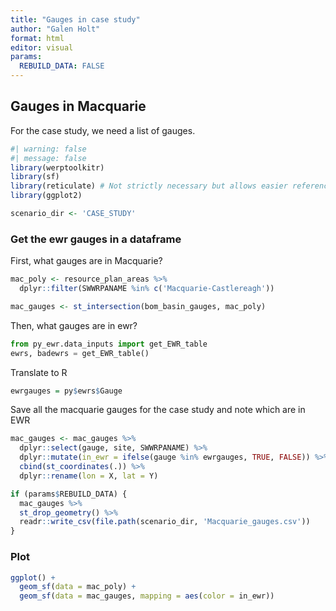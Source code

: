 ```yaml
---
title: "Gauges in case study"
author: "Galen Holt"
format: html
editor: visual
params:
  REBUILD_DATA: FALSE
---
```


## Gauges in Macquarie

For the case study, we need a list of gauges.

```r
#| warning: false
#| message: false
library(werptoolkitr)
library(sf)
library(reticulate) # Not strictly necessary but allows easier referencing of objects
library(ggplot2)
```

```r
scenario_dir <- 'CASE_STUDY'
```

### Get the ewr gauges in a dataframe

First, what gauges are in Macquarie?

```r
mac_poly <- resource_plan_areas %>% 
  dplyr::filter(SWWRPANAME %in% c('Macquarie-Castlereagh'))

mac_gauges <- st_intersection(bom_basin_gauges, mac_poly)
```

Then, what gauges are in ewr?

```python
from py_ewr.data_inputs import get_EWR_table
ewrs, badewrs = get_EWR_table()
```

Translate to R

```r
ewrgauges = py$ewrs$Gauge
```

Save all the macquarie gauges for the case study and note which are in EWR

```r
mac_gauges <- mac_gauges %>% 
  dplyr::select(gauge, site, SWWRPANAME) %>% 
  dplyr::mutate(in_ewr = ifelse(gauge %in% ewrgauges, TRUE, FALSE)) %>% 
  cbind(st_coordinates(.)) %>% 
  dplyr::rename(lon = X, lat = Y)

if (params$REBUILD_DATA) {
  mac_gauges %>% 
  st_drop_geometry() %>% 
  readr::write_csv(file.path(scenario_dir, 'Macquarie_gauges.csv'))
}
```

### Plot

```r
ggplot() +
  geom_sf(data = mac_poly) +
  geom_sf(data = mac_gauges, mapping = aes(color = in_ewr))
```

# 
